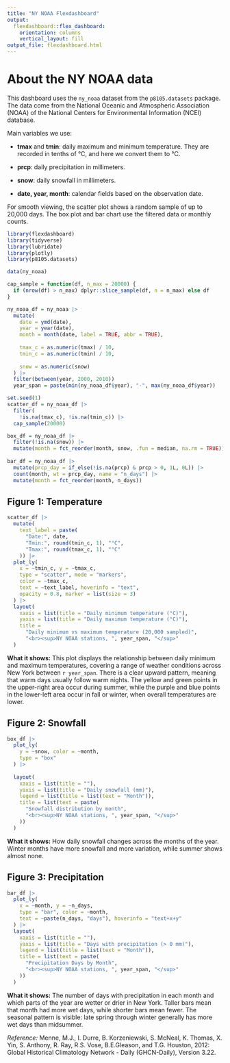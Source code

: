 ```yaml
---
title: "NY NOAA Flexdashboard"
output: 
  flexdashboard::flex_dashboard:
    orientation: columns
    vertical_layout: fill
output_file: flexdashboard.html
---
```


# About the NY NOAA data

This dashboard uses the `ny_noaa` dataset from the `p8105.datasets` package. The data come from the National Oceanic and Atmospheric Association (NOAA) of the National Centers for Environmental Information (NCEI) database. 

Main variables we use:

- **tmax** and **tmin**: daily maximum and minimum temperature. They are recorded in tenths of °C, and here we convert them to °C.

- **prcp**: daily precipitation in millimeters.

- **snow**: daily snowfall in millimeters.

- **date, year, month**: calendar fields based on the observation date.

For smooth viewing, the scatter plot shows a random sample of up to 20,000 days. The box plot and bar chart use the filtered data or monthly counts.  


```r
library(flexdashboard)
library(tidyverse)
library(lubridate)
library(plotly)
library(p8105.datasets)

data(ny_noaa)

cap_sample = function(df, n_max = 20000) {
  if (nrow(df) > n_max) dplyr::slice_sample(df, n = n_max) else df
}

ny_noaa_df = ny_noaa |>
  mutate(
    date = ymd(date),
    year = year(date),
    month = month(date, label = TRUE, abbr = TRUE),
    
    tmax_c = as.numeric(tmax) / 10,
    tmin_c = as.numeric(tmin) / 10,
    
    snow = as.numeric(snow)
  ) |> 
  filter(between(year, 2000, 2010))
  year_span = paste(min(ny_noaa_df$year), "-", max(ny_noaa_df$year))

set.seed(1)
scatter_df = ny_noaa_df |> 
  filter(
    !is.na(tmax_c), !is.na(tmin_c)) |> 
  cap_sample(20000)

box_df = ny_noaa_df |> 
  filter(!is.na(snow)) |> 
  mutate(month = fct_reorder(month, snow, .fun = median, na.rm = TRUE))
  
bar_df = ny_noaa_df |> 
  mutate(prcp_day = if_else(!is.na(prcp) & prcp > 0, 1L, 0L)) |> 
  count(month, wt = prcp_day, name = "n_days") |>
  mutate(month = fct_reorder(month, n_days))
```

**Figure 1: Temperature** {data-width=650}
-----------------------------------------------------------------------

```r
scatter_df |> 
  mutate(
    text_label = paste(
      "Date:", date,
      "Tmin:", round(tmin_c, 1), "°C",
      "Tmax:", round(tmax_c, 1), "°C"
    )) |> 
  plot_ly(
    x = ~tmin_c, y = ~tmax_c,
    type = "scatter", mode = "markers",
    color = ~tmax_c,
    text = ~text_label, hoverinfo = "text",
    opacity = 0.8, marker = list(size = 3)
  ) |> 
  layout(
    xaxis = list(title = "Daily minimum temperature (°C)"),
    yaxis = list(title = "Daily maximum temperature (°C)"),
    title = 
      "Daily minimum vs maximum temperature (20,000 sampled)",
      "<br><sup>NY NOAA stations, ", year_span, "</sup>"
  )

```

**What it shows:** This plot displays the relationship between daily minimum and maximum temperatures, covering a range of weather conditions across New York between `r year_span`. There is a clear upward pattern, meaning that warm days usually follow warm nights. The yellow and green points in the upper-right area occur during summer, while the purple and blue points in the lower-left area occur in fall or winter, when overall temperatures are lower.

**Figure 2: Snowfall** {data-width=650}
-----------------------------------------------------------------------

```r
box_df |>
  plot_ly(
    y = ~snow, color = ~month,
    type = "box"
  ) |>
  
  layout(
    xaxis = list(title = ""),
    yaxis = list(title = "Daily snowfall (mm)"),
    legend = list(title = list(text = "Month")),
    title = list(text = paste(
      "Snowfall distribution by month",
      "<br><sup>NY NOAA stations, ", year_span, "</sup>"
    ))
  )
```

**What it shows:** How daily snowfall changes across the months of the year. Winter months have more snowfall and more variation, while summer shows almost none. 

**Figure 3: Precipitation** {data-width=650}
-----------------------------------------------------------------------

```r
bar_df |>
  plot_ly(
    x = ~month, y = ~n_days,
    type = "bar", color = ~month,
    text = ~paste(n_days, "days"), hoverinfo = "text+x+y"
  ) |>
  layout(
    xaxis = list(title = ""),
    yaxis = list(title = "Days with precipitation (> 0 mm)"),
    legend = list(title = list(text = "Month")),
    title = list(text = paste(
      "Precipitation Days by Month",
      "<br><sup>NY NOAA stations, ", year_span, "</sup>"
    ))
  )
```

**What it shows:** The number of days with precipitation in each month and which parts of the year are wetter or drier in New York. Taller bars mean that month had more wet days, while shorter bars mean fewer. The seasonal pattern is visible: late spring through winter generally has more wet days than midsummer. 

*Reference:* Menne, M.J., I. Durre, B. Korzeniewski, S. McNeal, K. Thomas, X. Yin, S. Anthony, R. Ray, R.S. Vose, B.E.Gleason, and T.G. Houston, 2012: Global Historical Climatology Network - Daily (GHCN-Daily), Version 3.22.